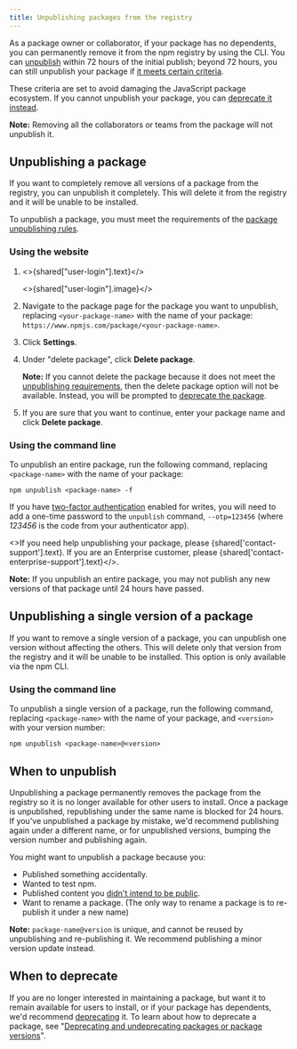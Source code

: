 ```yaml
---
title: Unpublishing packages from the registry
---
```


As a package owner or collaborator, if your package has no dependents, you can permanently remove it from the npm registry by using the CLI. You can [unpublish](https://docs.npmjs.com/cli/v7/commands/npm-unpublish) within 72 hours of the initial publish; beyond 72 hours, you can still unpublish your package if [it meets certain criteria](https://www.npmjs.com/policies/unpublish).

These criteria are set to avoid damaging the JavaScript package ecosystem.  If you cannot unpublish your package, you can [deprecate it instead](/deprecating-and-undeprecating-packages-or-package-versions).

<Note>

**Note:** Removing all the collaborators or teams from the package will not unpublish it.

</Note>

## Unpublishing a package

If you want to completely remove all versions of a package from the registry, you can unpublish it completely.  This will delete it from the registry and it will be unable to be installed.

To unpublish a package, you must meet the requirements of the [package unpublishing rules](#how-to-unpublish).

### Using the website

1. <>{shared["user-login"].text}</>

    <>{shared["user-login"].image}</>

2. Navigate to the package page for the package you want to unpublish, replacing `<your-package-name>` with the name of your package:
   `https://www.npmjs.com/package/<your-package-name>`.

3. Click **Settings**.
    <Screenshot
    	src="/packages-and-modules/securing-your-code/2fa-package-admin.png"
    	alt="Screenshot showing the admin tab on a package page"
    />

4. Under "delete package", click <strong>Delete package</strong>.

	<Screenshot
    	src="/packages-and-modules/deleting-deprecating/delete-package-settings.png"
    	alt="Screenshot showing the admin tab on a package page"
    />

    <Note>

    **Note:** If you cannot delete the package because it does not meet the [unpublishing requirements](#how-to-unpublish), then the delete package option will not be available.  Instead, you will be prompted to [deprecate the package](/deprecating-and-undeprecating-packages-or-package-versions#deprecating-a-package-from-the-website).

    </Note>

5. If you are sure that you want to continue, enter your package name and click <strong>Delete package</strong>.

	<Screenshot
    	src="/packages-and-modules/deleting-deprecating/delete-package-confirm.png"
    	alt="Screenshot showing the admin tab on a package page"
    />

### Using the command line

To unpublish an entire package, run the following command, replacing `<package-name>` with the name of your package:

```
npm unpublish <package-name> -f
```

If you have [two-factor authentication][two-factor-auth] enabled for writes, you will need to add a one-time password to the `unpublish` command, `--otp=123456` (where *123456* is the code from your authenticator app).

<>If you need help unpublishing your package, please {shared['contact-support'].text}. If you are an Enterprise customer, please {shared['contact-enterprise-support'].text}</>.

<Note>

**Note:** If you unpublish an entire package, you may not publish any new versions of that package until 24 hours have passed.

</Note>

## Unpublishing a single version of a package

If you want to remove a single version of a package, you can unpublish one version without affecting the others.   This will delete only that version from the registry and it will be unable to be installed. This option is only available via the npm CLI.

### Using the command line

To unpublish a single version of a package, run the following command, replacing `<package-name>` with the name of your package, and `<version>` with your version number:

```
npm unpublish <package-name>@<version>
```

## When to unpublish

Unpublishing a package permanently removes the package from the registry so it is no longer available for other users to install. Once a package is unpublished, republishing under the same name is blocked for 24 hours. If you've unpublished a package by mistake, we'd recommend publishing again under a different name, or for unpublished versions, bumping the version number and publishing again.

You might want to unpublish a package because you:

* Published something accidentally.
* Wanted to test npm.
* Published content you [didn't intend to be public][oh-no].
* Want to rename a package. (The only way to rename a package is to re-publish it under a new name)

<Note>

**Note:** `package-name@version` is unique, and cannot be reused by unpublishing and re-publishing it. We recommend publishing a minor version update instead.

</Note>

## When to deprecate

If you are no longer interested in maintaining a package, but want it to remain available for users to install, or if your package has dependents, we'd recommend [deprecating][deprecate-cli] it. To learn about how to deprecate a package, see "[Deprecating and undeprecating packages or package versions][deprecate-package]".


[oh-no]: https://blog.npmjs.org/post/101934969510/oh-no-i-accidentally-published-private-data-to
[deprecate-cli]: cli/deprecate
[deprecate-package]: deprecating-and-undeprecating-packages-or-package-versions
[two-factor-auth]: about-two-factor-authentication
[unpublish]: /policies/unpublish
[unpublish-cli]: /cli/unpublish

